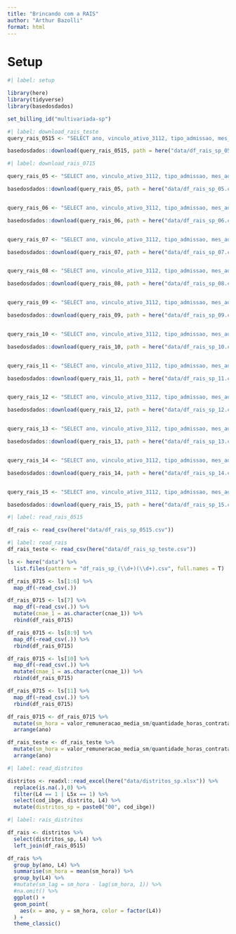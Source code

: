 ```yaml
---
title: "Brincando com a RAIS"
author: "Arthur Bazolli"
format: html
---
```


# Setup

```r
#| label: setup

library(here)
library(tidyverse)
library(basedosdados)

set_billing_id("multivariada-sp")
```

```r
#| label: download_rais_teste
query_rais_0515 <- "SELECT ano, vinculo_ativo_3112, tipo_admissao, mes_admissao, mes_desligamento, quantidade_horas_contratadas, valor_remuneracao_media_sm, cbo_2002, cnae_1, faixa_etaria, idade, grau_instrucao_1985_2005, grau_instrucao_apos_2005, tamanho_estabelecimento, tipo_estabelecimento, natureza_juridica, indicador_simples, bairros_sp, distritos_sp FROM `basedosdados.br_me_rais.microdados_vinculos` WHERE id_municipio='3550308' AND (ano=2005 OR ano=2007 OR ano=2009 OR ano=2011 OR ano=2013 OR ano=2015) AND (distritos_sp='0012' OR distritos_sp='0026' OR distritos_sp='0045' OR distritos_sp='0054' OR distritos_sp='0062' OR distritos_sp='0066' OR distritos_sp='0094' OR distritos_sp='0015' OR distritos_sp='0032' OR distritos_sp='0035' OR distritos_sp='0071' OR distritos_sp='0090')"

basedosdados::download(query_rais_0515, path = here("data/df_rais_sp_0515.csv"))
```

```r
#| label: download_rais_0715

query_rais_05 <- "SELECT ano, vinculo_ativo_3112, tipo_admissao, mes_admissao, mes_desligamento, quantidade_horas_contratadas, valor_remuneracao_media_sm, cbo_2002, cnae_1, faixa_etaria, idade, grau_instrucao_1985_2005, grau_instrucao_apos_2005, tamanho_estabelecimento, tipo_estabelecimento, natureza_juridica, indicador_simples, bairros_sp, distritos_sp FROM `basedosdados.br_me_rais.microdados_vinculos` WHERE id_municipio='3550308' AND ano=2005 AND (distritos_sp='0012' OR distritos_sp='0026' OR distritos_sp='0045' OR distritos_sp='0054' OR distritos_sp='0062' OR distritos_sp='0066' OR distritos_sp='0094' OR distritos_sp='0015' OR distritos_sp='0017' OR distritos_sp='0019' OR distritos_sp='0032' OR distritos_sp='0035' OR distritos_sp='0046' OR distritos_sp='0077' OR distritos_sp='0083') LIMIT 1000"

basedosdados::download(query_rais_05, path = here("data/df_rais_sp_05.csv"))


query_rais_06 <- "SELECT ano, vinculo_ativo_3112, tipo_admissao, mes_admissao, mes_desligamento, quantidade_horas_contratadas, valor_remuneracao_media_sm, cbo_2002, cnae_1, faixa_etaria, idade, grau_instrucao_1985_2005, grau_instrucao_apos_2005, tamanho_estabelecimento, tipo_estabelecimento, natureza_juridica, indicador_simples, bairros_sp, distritos_sp FROM `basedosdados.br_me_rais.microdados_vinculos` WHERE id_municipio='3550308' AND ano=2006 AND (distritos_sp='0012' OR distritos_sp='0026' OR distritos_sp='0045' OR distritos_sp='0054' OR distritos_sp='0062' OR distritos_sp='0066' OR distritos_sp='0094' OR distritos_sp='0015' OR distritos_sp='0017' OR distritos_sp='0019' OR distritos_sp='0032' OR distritos_sp='0035' OR distritos_sp='0046' OR distritos_sp='0077' OR distritos_sp='0083') LIMIT 1000"

basedosdados::download(query_rais_06, path = here("data/df_rais_sp_06.csv"))


query_rais_07 <- "SELECT ano, vinculo_ativo_3112, tipo_admissao, mes_admissao, mes_desligamento, quantidade_horas_contratadas, valor_remuneracao_media_sm, cbo_2002, cnae_1, faixa_etaria, idade, grau_instrucao_1985_2005, grau_instrucao_apos_2005, tamanho_estabelecimento, tipo_estabelecimento, natureza_juridica, indicador_simples, bairros_sp, distritos_sp FROM `basedosdados.br_me_rais.microdados_vinculos` WHERE id_municipio='3550308' AND ano=2007 AND (distritos_sp='0012' OR distritos_sp='0026' OR distritos_sp='0045' OR distritos_sp='0054' OR distritos_sp='0062' OR distritos_sp='0066' OR distritos_sp='0094' OR distritos_sp='0015' OR distritos_sp='0017' OR distritos_sp='0019' OR distritos_sp='0032' OR distritos_sp='0035' OR distritos_sp='0046' OR distritos_sp='0077' OR distritos_sp='0083') LIMIT 1000"

basedosdados::download(query_rais_07, path = here("data/df_rais_sp_07.csv"))


query_rais_08 <- "SELECT ano, vinculo_ativo_3112, tipo_admissao, mes_admissao, mes_desligamento, quantidade_horas_contratadas, valor_remuneracao_media_sm, cbo_2002, cnae_1, faixa_etaria, idade, grau_instrucao_1985_2005, grau_instrucao_apos_2005, tamanho_estabelecimento, tipo_estabelecimento, natureza_juridica, indicador_simples, bairros_sp, distritos_sp FROM `basedosdados.br_me_rais.microdados_vinculos` WHERE id_municipio='3550308' AND ano=2008 AND (distritos_sp='0012' OR distritos_sp='0026' OR distritos_sp='0045' OR distritos_sp='0054' OR distritos_sp='0062' OR distritos_sp='0066' OR distritos_sp='0094' OR distritos_sp='0015' OR distritos_sp='0017' OR distritos_sp='0019' OR distritos_sp='0032' OR distritos_sp='0035' OR distritos_sp='0046' OR distritos_sp='0077' OR distritos_sp='0083') LIMIT 1000"

basedosdados::download(query_rais_08, path = here("data/df_rais_sp_08.csv"))


query_rais_09 <- "SELECT ano, vinculo_ativo_3112, tipo_admissao, mes_admissao, mes_desligamento, quantidade_horas_contratadas, valor_remuneracao_media_sm, cbo_2002, cnae_1, faixa_etaria, idade, grau_instrucao_1985_2005, grau_instrucao_apos_2005, tamanho_estabelecimento, tipo_estabelecimento, natureza_juridica, indicador_simples, bairros_sp, distritos_sp FROM `basedosdados.br_me_rais.microdados_vinculos` WHERE id_municipio='3550308' AND ano=2009 AND (distritos_sp='0012' OR distritos_sp='0026' OR distritos_sp='0045' OR distritos_sp='0054' OR distritos_sp='0062' OR distritos_sp='0066' OR distritos_sp='0094' OR distritos_sp='0015' OR distritos_sp='0017' OR distritos_sp='0019' OR distritos_sp='0032' OR distritos_sp='0035' OR distritos_sp='0046' OR distritos_sp='0077' OR distritos_sp='0083') LIMIT 1000"

basedosdados::download(query_rais_09, path = here("data/df_rais_sp_09.csv"))


query_rais_10 <- "SELECT ano, vinculo_ativo_3112, tipo_admissao, mes_admissao, mes_desligamento, quantidade_horas_contratadas, valor_remuneracao_media_sm, cbo_2002, cnae_1, faixa_etaria, idade, grau_instrucao_1985_2005, grau_instrucao_apos_2005, tamanho_estabelecimento, tipo_estabelecimento, natureza_juridica, indicador_simples, bairros_sp, distritos_sp FROM `basedosdados.br_me_rais.microdados_vinculos` WHERE id_municipio='3550308' AND ano=2010 AND (distritos_sp='0012' OR distritos_sp='0026' OR distritos_sp='0045' OR distritos_sp='0054' OR distritos_sp='0062' OR distritos_sp='0066' OR distritos_sp='0094' OR distritos_sp='0015' OR distritos_sp='0017' OR distritos_sp='0019' OR distritos_sp='0032' OR distritos_sp='0035' OR distritos_sp='0046' OR distritos_sp='0077' OR distritos_sp='0083') LIMIT 1000"

basedosdados::download(query_rais_10, path = here("data/df_rais_sp_10.csv"))


query_rais_11 <- "SELECT ano, vinculo_ativo_3112, tipo_admissao, mes_admissao, mes_desligamento, quantidade_horas_contratadas, valor_remuneracao_media_sm, cbo_2002, cnae_1, faixa_etaria, idade, grau_instrucao_1985_2005, grau_instrucao_apos_2005, tamanho_estabelecimento, tipo_estabelecimento, natureza_juridica, indicador_simples, bairros_sp, distritos_sp FROM `basedosdados.br_me_rais.microdados_vinculos` WHERE id_municipio='3550308' AND ano=2011 AND (distritos_sp='0012' OR distritos_sp='0026' OR distritos_sp='0045' OR distritos_sp='0054' OR distritos_sp='0062' OR distritos_sp='0066' OR distritos_sp='0094' OR distritos_sp='0015' OR distritos_sp='0017' OR distritos_sp='0019' OR distritos_sp='0032' OR distritos_sp='0035' OR distritos_sp='0046' OR distritos_sp='0077' OR distritos_sp='0083') LIMIT 1000"

basedosdados::download(query_rais_11, path = here("data/df_rais_sp_11.csv"))


query_rais_12 <- "SELECT ano, vinculo_ativo_3112, tipo_admissao, mes_admissao, mes_desligamento, quantidade_horas_contratadas, valor_remuneracao_media_sm, cbo_2002, cnae_1, faixa_etaria, idade, grau_instrucao_1985_2005, grau_instrucao_apos_2005, tamanho_estabelecimento, tipo_estabelecimento, natureza_juridica, indicador_simples, bairros_sp, distritos_sp FROM `basedosdados.br_me_rais.microdados_vinculos` WHERE id_municipio='3550308' AND ano=2012 AND (distritos_sp='0012' OR distritos_sp='0026' OR distritos_sp='0045' OR distritos_sp='0054' OR distritos_sp='0062' OR distritos_sp='0066' OR distritos_sp='0094' OR distritos_sp='0015' OR distritos_sp='0017' OR distritos_sp='0019' OR distritos_sp='0032' OR distritos_sp='0035' OR distritos_sp='0046' OR distritos_sp='0077' OR distritos_sp='0083') LIMIT 1000"

basedosdados::download(query_rais_12, path = here("data/df_rais_sp_12.csv"))


query_rais_13 <- "SELECT ano, vinculo_ativo_3112, tipo_admissao, mes_admissao, mes_desligamento, quantidade_horas_contratadas, valor_remuneracao_media_sm, cbo_2002, cnae_1, faixa_etaria, idade, grau_instrucao_1985_2005, grau_instrucao_apos_2005, tamanho_estabelecimento, tipo_estabelecimento, natureza_juridica, indicador_simples, bairros_sp, distritos_sp FROM `basedosdados.br_me_rais.microdados_vinculos` WHERE id_municipio='3550308' AND ano=2013 AND (distritos_sp='0012' OR distritos_sp='0026' OR distritos_sp='0045' OR distritos_sp='0054' OR distritos_sp='0062' OR distritos_sp='0066' OR distritos_sp='0094' OR distritos_sp='0015' OR distritos_sp='0017' OR distritos_sp='0019' OR distritos_sp='0032' OR distritos_sp='0035' OR distritos_sp='0046' OR distritos_sp='0077' OR distritos_sp='0083') LIMIT 1000"

basedosdados::download(query_rais_13, path = here("data/df_rais_sp_13.csv"))


query_rais_14 <- "SELECT ano, vinculo_ativo_3112, tipo_admissao, mes_admissao, mes_desligamento, quantidade_horas_contratadas, valor_remuneracao_media_sm, cbo_2002, cnae_1, faixa_etaria, idade, grau_instrucao_1985_2005, grau_instrucao_apos_2005, tamanho_estabelecimento, tipo_estabelecimento, natureza_juridica, indicador_simples, bairros_sp, distritos_sp FROM `basedosdados.br_me_rais.microdados_vinculos` WHERE id_municipio='3550308' AND ano=2014 AND (distritos_sp='0012' OR distritos_sp='0026' OR distritos_sp='0045' OR distritos_sp='0054' OR distritos_sp='0062' OR distritos_sp='0066' OR distritos_sp='0094' OR distritos_sp='0015' OR distritos_sp='0017' OR distritos_sp='0019' OR distritos_sp='0032' OR distritos_sp='0035' OR distritos_sp='0046' OR distritos_sp='0077' OR distritos_sp='0083') LIMIT 1000"

basedosdados::download(query_rais_14, path = here("data/df_rais_sp_14.csv"))


query_rais_15 <- "SELECT ano, vinculo_ativo_3112, tipo_admissao, mes_admissao, mes_desligamento, quantidade_horas_contratadas, valor_remuneracao_media_sm, cbo_2002, cnae_1, faixa_etaria, idade, grau_instrucao_1985_2005, grau_instrucao_apos_2005, tamanho_estabelecimento, tipo_estabelecimento, natureza_juridica, indicador_simples, bairros_sp, distritos_sp FROM `basedosdados.br_me_rais.microdados_vinculos` WHERE id_municipio='3550308' AND ano=2015 AND (distritos_sp='0012' OR distritos_sp='0026' OR distritos_sp='0045' OR distritos_sp='0054' OR distritos_sp='0062' OR distritos_sp='0066' OR distritos_sp='0094' OR distritos_sp='0015' OR distritos_sp='0017' OR distritos_sp='0019' OR distritos_sp='0032' OR distritos_sp='0035' OR distritos_sp='0046' OR distritos_sp='0077' OR distritos_sp='0083') LIMIT 1000"

basedosdados::download(query_rais_15, path = here("data/df_rais_sp_15.csv"))
```


```r
#| label: read_rais_0515

df_rais <- read_csv(here("data/df_rais_sp_0515.csv"))
```




```r
#| label: read_rais
df_rais_teste <- read_csv(here("data/df_rais_sp_teste.csv"))

ls <- here("data") %>% 
  list.files(pattern = "df_rais_sp_(\\d+)(\\d+).csv", full.names = T)

df_rais_0715 <- ls[1:6] %>% 
  map_df(~read_csv(.))

df_rais_0715 <- ls[7] %>% 
  map_df(~read_csv(.)) %>% 
  mutate(cnae_1 = as.character(cnae_1)) %>% 
  rbind(df_rais_0715)

df_rais_0715 <- ls[8:9] %>% 
  map_df(~read_csv(.)) %>% 
  rbind(df_rais_0715)

df_rais_0715 <- ls[10] %>% 
  map_df(~read_csv(.)) %>% 
  mutate(cnae_1 = as.character(cnae_1)) %>% 
  rbind(df_rais_0715)

df_rais_0715 <- ls[11] %>% 
  map_df(~read_csv(.)) %>% 
  rbind(df_rais_0715)

df_rais_0715 <- df_rais_0715 %>% 
  mutate(sm_hora = valor_remuneracao_media_sm/quantidade_horas_contratadas) %>% 
  arrange(ano)

df_rais_teste <- df_rais_teste %>% 
  mutate(sm_hora = valor_remuneracao_media_sm/quantidade_horas_contratadas) %>% 
  arrange(ano)
```

```r
#| label: read_distritos

distritos <- readxl::read_excel(here("data/distritos_sp.xlsx")) %>% 
  replace(is.na(.),0) %>% 
  filter(L4 == 1 | L5x == 1) %>% 
  select(cod_ibge, distrito, L4) %>% 
  mutate(distritos_sp = paste0("00", cod_ibge))
```

```r
#| label: rais_distritos

df_rais <- distritos %>% 
  select(distritos_sp, L4) %>% 
  left_join(df_rais_0515)

df_rais %>% 
  group_by(ano, L4) %>% 
  summarise(sm_hora = mean(sm_hora)) %>%
  group_by(L4) %>% 
  #mutate(sm_lag = sm_hora - lag(sm_hora, 1)) %>% 
  #na.omit() %>% 
  ggplot() +
  geom_point(
    aes(x = ano, y = sm_hora, color = factor(L4))
  ) +
  theme_classic()
```

